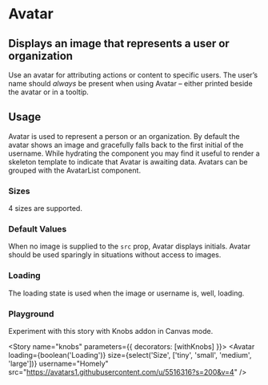 

<Meta title="Design System|Avatar" component={Avatar} />

# Avatar

## Displays an image that represents a user or organization

Use an avatar for attributing actions or content to specific users. The user’s name should _always_ be present when using Avatar – either printed beside the avatar or in a tooltip.

<Preview withToolbar>
  <Story name="standard">
    <Avatar
      size="large"
      username="Michael Soutar"
      src="https://avatars1.githubusercontent.com/u/905265"
    />
  </Story>
</Preview>

<Props of={Avatar} />

## Usage

Avatar is used to represent a person or an organization. By default the avatar shows an image and gracefully falls back to the first initial of the username. While hydrating the component you may find it useful to render a skeleton template to indicate that Avatar is awaiting data. Avatars can be grouped with the AvatarList component.

### Sizes

4 sizes are supported.

<Story name="sizes">
  <div>
    <Avatar
      size="large"
      username="Michael Soutar"
      src="https://avatars1.githubusercontent.com/u/905265"
    />
    <Avatar
      size="medium"
      username="Michael Soutar"
      src="https://avatars1.githubusercontent.com/u/905265"
    />
    <Avatar
      size="small"
      username="Michael Soutar"
      src="https://avatars1.githubusercontent.com/u/905265"
    />
    <Avatar
      size="tiny"
      username="Michael Soutar"
      src="https://avatars1.githubusercontent.com/u/905265"
    />
  </div>
</Story>

### Default Values

When no image is supplied to the `src` prop, Avatar displays initials. Avatar should be used sparingly in situations without access to images.

<Story name="initials">
  <div>
    <Avatar username="Michael Soutar" />
    <Avatar username="Michael Ottey" />
    <Avatar username="Morgan Jackson" />
  </div>
</Story>

### Loading

The loading state is used when the image or username is, well, loading.

<Story name="loading">
  <div>
    <Avatar size="large" loading />
    <Avatar size="medium" loading />
    <Avatar size="small" loading />
    <Avatar size="tiny" loading />
  </div>
</Story>

### Playground

Experiment with this story with Knobs addon in Canvas mode.

<Story name="knobs" parameters={{ decorators: [withKnobs] }}>
  <Avatar
    loading={boolean('Loading')}
    size={select('Size', ['tiny', 'small', 'medium', 'large'])}
    username="Homely"
    src="https://avatars1.githubusercontent.com/u/5516316?s=200&v=4"
  />
</Story>
